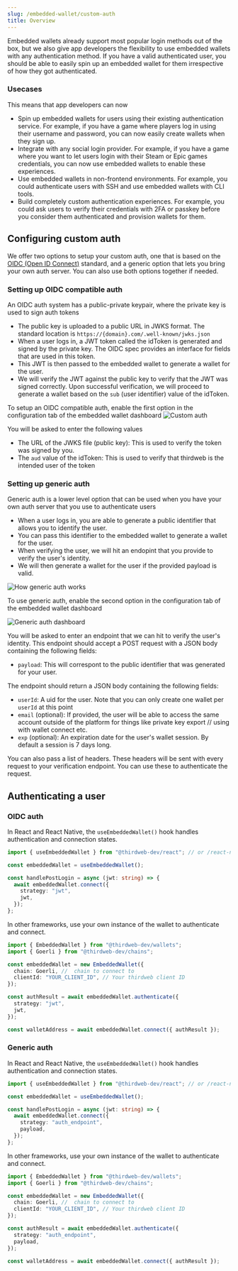 ```yaml
---
slug: /embedded-wallet/custom-auth
title: Overview
---
```



Embedded wallets already support most popular login methods out of the box, but we also give app developers the flexibility to use 
embedded wallets with any authentication method. If you have a valid authenticated user, you should be able to easily spin up an 
embedded wallet for them irrespective of how they got authenticated.

### Usecases

This means that app developers can now

- Spin up embedded wallets for users using their existing authentication service. For example, if you have a game where players log in using their username and password, you can now easily create wallets when they sign up.
- Integrate with any social login provider. For example, if you have a game where you want to let users login with their Steam or Epic games credentials, you can now use embedded wallets to enable these experiences.
- Use embedded wallets in non-frontend environments. For example, you could authenticate users with SSH and use embedded wallets with CLI tools.
- Build completely custom authentication experiences. For example, you could ask users to verify their credentials with 2FA or passkey before you consider them authenticated and provision wallets for them.

## Configuring custom auth

We offer two options to setup your custom auth, one that is based on the [OIDC (Open ID Connect)](https://openid.net/developers/how-connect-works/) standard, and a generic option that lets you bring your own auth server. You can also use both options together if needed.

### Setting up OIDC compatible auth

An OIDC auth system has a public-private keypair, where the private key is used to sign auth tokens
- The public key is uploaded to a public URL in JWKS format. The standard location is `https://{domain}.com/.well-known/jwks.json`
- When a user logs in, a JWT token called the idToken is generated and signed by the private key. The OIDC spec provides an interface for fields that are used in this token.
- This JWT is then passed to the embedded wallet to generate a wallet for the user.
- We will verify the JWT against the public key to verify that the JWT was signed correctly. Upon successful verification, we will proceed to generate a wallet based on the `sub` (user identifier) value of the idToken.


To setup an OIDC compatible auth, enable the first option in the configuration tab of the embedded wallet dashboard
![Custom auth](../assets/customauthdb.png)

You will be asked to enter the following values
- The URL of the JWKS file (public key): This is used to verify the token was signed by you.
- The `aud` value of the idToken: This is used to verify that thirdweb is the intended user of the token


### Setting up generic auth

Generic auth is a lower level option that can be used when you have your own auth server that you use to authenticate users
- When a user logs in, you are able to generate a public identifier that allows you to identify the user.
- You can pass this identifier to the embedded wallet to generate a wallet for the user.
- When verifying the user, we will hit an endopint that you provide to verify the user's identity.
- We will then generate a wallet for the user if the provided payload is valid.

![How generic auth works](../assets/customauth.png)

To use generic auth, enable the second option in the configuration tab of the embedded wallet dashboard

![Generic auth dashboard](../assets/customauthdb2.png)

You will be asked to enter an endpoint that we can hit to verify the user's identity. This endpoint should accept a POST request with a JSON body containing the following fields:
- `payload`: This will correspont to the public identifier that was generated for your user.

The endpoint should return a JSON body containing the following fields:
  - `userId`: A uid for the user. Note that you can only create one wallet per `userId` at this point
  - `email` (optional): If provided, the user will be able to access the same account outside of the platform for things like private key export // using with wallet connect etc.
  - `exp` (optional): An expiration date for the user's wallet session. By default a session is 7 days long.


You can also pass a list of headers. These headers will be sent with every request to your verification endpoint. You can use these to authenticate the request.



## Authenticating a user


### OIDC auth

<Tabs>
<TabItem value="react" label="React & React Native">

In React and React Native, the `useEmbeddedWallet()` hook handles authentication and connection states.

```typescript
import { useEmbeddedWallet } from "@thirdweb-dev/react"; // or /react-native

const embeddedWallet = useEmbeddedWallet();

const handlePostLogin = async (jwt: string) => {
  await embeddedWallet.connect({
    strategy: "jwt",
    jwt,
  });
};
```

</TabItem>

<TabItem value="typescript" label="Other Typescript Frameworks">

In other frameworks, use your own instance of the wallet to authenticate and connect.

```typescript
import { EmbeddedWallet } from "@thirdweb-dev/wallets";
import { Goerli } from "@thirdweb-dev/chains";

const embeddedWallet = new EmbeddedWallet({
  chain: Goerli, //  chain to connect to
  clientId: "YOUR_CLIENT_ID", // Your thirdweb client ID
});

const authResult = await embeddedWallet.authenticate({
  strategy: "jwt",
  jwt,
});

const walletAddress = await embeddedWallet.connect({ authResult });
```

</TabItem>
</Tabs>



### Generic auth


<Tabs>
<TabItem value="react" label="React & React Native">

In React and React Native, the `useEmbeddedWallet()` hook handles authentication and connection states.

```typescript
import { useEmbeddedWallet } from "@thirdweb-dev/react"; // or /react-native

const embeddedWallet = useEmbeddedWallet();

const handlePostLogin = async (jwt: string) => {
  await embeddedWallet.connect({
    strategy: "auth_endpoint",
    payload,
  });
};
```

</TabItem>

<TabItem value="typescript" label="Other Typescript Frameworks">

In other frameworks, use your own instance of the wallet to authenticate and connect.

```typescript
import { EmbeddedWallet } from "@thirdweb-dev/wallets";
import { Goerli } from "@thirdweb-dev/chains";

const embeddedWallet = new EmbeddedWallet({
  chain: Goerli, //  chain to connect to
  clientId: "YOUR_CLIENT_ID", // Your thirdweb client ID
});

const authResult = await embeddedWallet.authenticate({
  strategy: "auth_endpoint",
  payload,
});

const walletAddress = await embeddedWallet.connect({ authResult });
```

</TabItem>
</Tabs>

